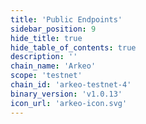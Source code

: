 ```yaml
---
title: 'Public Endpoints'
sidebar_position: 9
hide_title: true
hide_table_of_contents: true
description: ''
chain_name: 'Arkeo'
scope: 'testnet'
chain_id: 'arkeo-testnet-4'
binary_version: 'v1.0.13'
icon_url: 'arkeo-icon.svg'
---
```



<PageTitle
  iconUrl="img/arkeo-icon.svg"
  title="Arkeo Public Endpoints"
  chainId="arkeo-testnet-4"
  version="v1.0.13"
/>

<PublicEndpoints
  chainId="arkeo-testnet-4"
  primaryRpcUrl="https://arkeo-t-rpc.noders.services"
  primaryApiUrl="https://arkeo-t-api.noders.services"
  primaryGrpcUrl="arkeo-t-grpc.noders.services:443"
  primaryJsonRpcUrl=""
/>